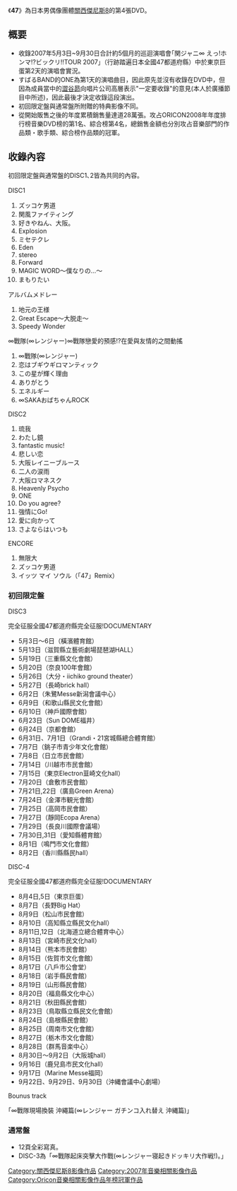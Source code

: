 {{notability unreferenced|time=2010-04-15T17:06:41+00:00}}
{{Infobox Album
| Name           = 47
| Type           = DVD
| Artist         = [[關西傑尼斯8|關西傑尼斯8]]
| Released       = 2007年12月12日
| Recorded       = 
| Genre          = [[J-POP|J-POP]]（[[演歌・歌謠曲|演歌・歌謠曲]]）
| Length         = 
| Label          = [[TEICHIKU_ENTERTAINMENT|TEICHIKU ENTERTAINMENT]]
| Producer       = 
| Reviews        = 
| Chart position = *2008年DVD綜合榜年度榜第4名（[[ORICON|ORICON]]） 
*2008年音樂DVD榜年度榜第1名（ORICON）
| Certification  = * 
| Last album     = [[Heat_up!|Heat up!]]<br />（2006年）
| This album     = '''47'''<br />（2007年）
| Next album     = [[關西傑尼斯8_TOUR_2∞9_PUZZLE|關西傑尼斯8 TOUR 2∞9 PUZZLE]]<br />（2009年）
}}

《'''47'''》為日本男偶像團體[[關西傑尼斯8|關西傑尼斯8]]的第4張DVD｡

== 概要 ==
*收錄2007年5月3日~9月30日合計約5個月的巡迴演唱會｢関ジャニ∞ えっ!ホンマ!?ビックリ!!TOUR 2007｣（行跡踏遍日本全國47都道府縣）中於東京巨蛋第2天的演唱會實況。
*すばるBAND的ONE為第1天的演唱曲目，因此原先並沒有收錄在DVD中，但因為成員當中的[[澀谷昴|澀谷昴]]向唱片公司高層表示"一定要收錄"的意見(本人於廣播節目中所述)，因此最後才決定收錄這段演出。
*初回限定盤與通常盤所附贈的特典影像不同。
*從開始販售之後的年度累積銷售量達道28萬張。攻占ORICON2008年年度排行榜音樂DVD榜的第1名、綜合榜第4名，總銷售金額也分別攻占音樂部門的作品類・歌手類、綜合榜作品類的冠軍。

== 收錄內容 ==
初回限定盤與通常盤的DISC1､2皆為共同的內容｡

;DISC1　
# ズッコケ男道
# 関風ファイティング
# 好きやねん、大阪。
# Explosion
# ミセテクレ
# Eden
# stereo
# Forward
# MAGIC WORD〜僕なりの…〜
# まもりたい
;アルバムメドレー
# 地元の王様
# Great Escape〜大脱走〜
# Speedy Wonder
;∞戰隊(∞レンジャー)∞戰隊戀愛的預感!?在愛與友情的之間動搖
# ∞戰隊(∞レンジャー)
# 恋はブギウギロマンティック
# この星が輝く理由
# ありがとう
# エネルギー
# ∞SAKAおばちゃんROCK

;DISC2
# 琉我
# わたし鏡
# fantastic music!
# 悲しい恋
# 大阪レイニーブルース
# 二人の涙雨
# 大阪ロマネスク
# Heavenly Psycho
# ONE
# Do you agree?
# 強情にGo!
# 愛に向かって
# さよならはいつも
ENCORE
#無限大
#ズッコケ男道
#イッツ マイ ソウル（「47」Remix）

=== 初回限定盤 ===
;DISC3
完全征服全國47都道府縣完全征服!DOCUMENTARY
*5月3日～6日（橫濱體育館）
*5月13日（滋賀縣立藝術劇場琵琶湖HALL）
*5月19日（三重縣文化會館）
*5月20日（奈良100年會館）
*5月26日（大分・iichiko ground theater）
*5月27日（長崎brick hall）
*6月2日（朱鷺Messe新潟會議中心）
*6月9日（和歌山縣民文化會館）
*6月10日（神戶國際會館）
*6月23日（Sun DOME福井）
*6月24日（京都會館）
*6月31日、7月1日（Grandi・21宮城縣總合體育館）
*7月7日（銚子市青少年文化會館）
*7月8日（日立市民會館）
*7月14日（川越市市民會館）
*7月15日（東京Electron韮崎文化hall）
*7月20日（倉敷市民會館）
*7月21日,22日（廣島Green Arena）
*7月24日（金澤市観光會館）
*7月25日（高岡市民會館）
*7月27日（靜岡Ecopa Arena）
*7月29日（長良川國際會議場）
*7月30日,31日（愛知縣體育館）
*8月1日（鳴門市文化會館）
*8月2日（香川縣縣民hall）

;DISC-4
完全征服全國47都道府縣完全征服!DOCUMENTARY
*8月4日,5日（東京巨蛋）
*8月7日（長野Big Hat）
*8月9日（松山市民會館）
*8月10日（高知縣立縣民文化hall）
*8月11日,12日（北海道立總合體育中心）
*8月13日（宮崎市民文化hall）
*8月14日（熊本市民會館）
*8月15日（佐賀市文化會館）
*8月17日（八戶市公會堂）
*8月18日（岩手縣民會館）
*8月19日（山形縣民會館）
*8月20日（福島縣文化中心）
*8月21日（秋田縣民會館）
*8月23日（鳥取縣立縣民文化會館）
*8月24日（島根縣民會館）
*8月25日（周南市文化會館）
*8月27日（栃木市文化會館）
*8月28日（群馬音楽中心）
*8月30日～9月2日（大阪城hall）
*9月16日（鹿兒島市民文化hall）
*9月17日（Marine Messe福岡）
*9月22日、9月29日、9月30日（沖縄會議中心劇場）

;Bounus track
｢∞戰隊現場換裝 沖繩篇(∞レンジャー ガチンコ入れ替え 沖縄篇)｣

=== 通常盤 ===
*12頁全彩寫真。
*DISC-3為「∞戰隊起床突擊大作戰(∞レンジャー寝起きドッキリ大作戦!)。」

{{關西傑尼斯8}}
{{Oricon音樂相關影像作品年榜冠軍|2008年}}

{{DEFAULTSORT:Fotei Sebun}}
[[Category:關西傑尼斯8影像作品|Category:關西傑尼斯8影像作品]]
[[Category:2007年音樂相關影像作品|Category:2007年音樂相關影像作品]]
[[Category:Oricon音樂相關影像作品年榜冠軍作品|Category:Oricon音樂相關影像作品年榜冠軍作品]]